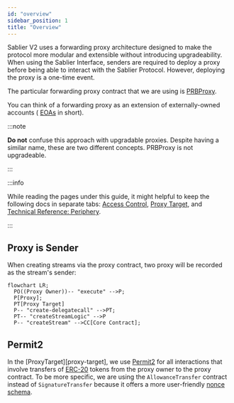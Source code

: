 ```yaml
---
id: "overview"
sidebar_position: 1
title: "Overview"
---
```


Sablier V2 uses a forwarding proxy architecture designed to make the protocol more modular and extensible without
introducing upgradeability. When using the Sablier Interface, senders are required to deploy a proxy before being able
to interact with the Sablier Protocol. However, deploying the proxy is a one-time event.

The particular forwarding proxy contract that we are using is [PRBProxy](https://github.com/PaulRBerg/prb-proxy).

You can think of a forwarding proxy as an extension of externally-owned accounts (
[EOAs](https://ethereum.org/en/developers/docs/accounts/#types-of-account) in short).

:::note

**Do not** confuse this approach with upgradable proxies. Despite having a similar name, these are two different
concepts. PRBProxy is not upgradeable.

:::

:::info

While reading the pages under this guide, it might helpful to keep the following docs in separate tabs:
[Access Control](/contracts/v2/reference/access-control),
[Proxy Target](/contracts/v2/reference/periphery/contract.SablierV2ProxyPlugin), and
[Technical Reference: Periphery](/contracts/v2/reference/overview#periphery).

:::

## Proxy is Sender

When creating streams via the proxy contract, two proxy will be recorded as the stream's sender:

```mermaid
flowchart LR;
  PO((Proxy Owner))-- "execute" -->P;
  P[Proxy];
  PT[Proxy Target]
  P-- "create-delegatecall" -->PT;
  PT-- "createStreamLogic" -->P
  P-- "createStream" -->CC[Core Contract];
```

## Permit2

In the [ProxyTarget][proxy-target], we use [Permit2](https://github.com/uniswap/permit2) for all interactions that
involve transfers of [ERC-20](https://ethereum.org/en/developers/docs/standards/tokens/erc-20/) tokens from the proxy
owner to the proxy contract. To be more specific, we are using the `AllowanceTransfer` contract instead of
`SignatureTransfer` because it offers a more user-friendly
[nonce schema](https://docs.uniswap.org/contracts/permit2/reference/allowance-transfer#nonce-schema).
